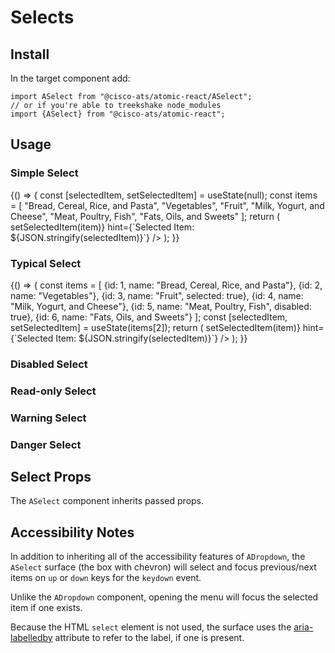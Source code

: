 

<Meta title="Components/Selects" component={ASelect} />

# Selects

## Install

In the target component add:

```
import ASelect from "@cisco-ats/atomic-react/ASelect";
// or if you're able to treekshake node_modules
import {ASelect} from "@cisco-ats/atomic-react";
```

## Usage

<Preview>
  <Story name="usage-1">
    <div style={{minHeight: 220, minWidth: 250, marginRight: 20}}>
      <h3>Simple Select</h3>
      <YourComponent>
        {() => {
          const [selectedItem, setSelectedItem] = useState(null);
          const items = [
            "Bread, Cereal, Rice, and Pasta",
            "Vegetables",
            "Fruit",
            "Milk, Yogurt, and Cheese",
            "Meat, Poultry, Fish",
            "Fats, Oils, and Sweets"
          ];
          return (
            <ASelect
              label="Food Group"
              items={items}
              placeholder="Pick a Food Group"
              onSelected={(item) => setSelectedItem(item)}
              hint={`Selected Item: ${JSON.stringify(selectedItem)}`}
            />
          );
        }}
      </YourComponent>
    </div>
  </Story>
  <Story name="usage-2">
    <div style={{minHeight: 220, minWidth: 250, marginRight: 20}}>
      <h3>Typical Select</h3>
      <YourComponent>
        {() => {
          const items = [
            {id: 1, name: "Bread, Cereal, Rice, and Pasta"},
            {id: 2, name: "Vegetables"},
            {id: 3, name: "Fruit", selected: true},
            {id: 4, name: "Milk, Yogurt, and Cheese"},
            {id: 5, name: "Meat, Poultry, Fish", disabled: true},
            {id: 6, name: "Fats, Oils, and Sweets"}
          ];
          const [selectedItem, setSelectedItem] = useState(items[2]);
          return (
            <ASelect
              label="Food Group"
              items={items}
              itemText="name"
              itemValue="id"
              placeholder="Pick a Food Group"
              onSelected={(item) => setSelectedItem(item)}
              hint={`Selected Item: ${JSON.stringify(selectedItem)}`}
            />
          );
        }}
      </YourComponent>
    </div>
  </Story>
  <Story name="usage-3">
    <div style={{minHeight: 220, minWidth: 250, marginRight: 20}}>
      <h3>Disabled Select</h3>
      <ASelect
        disabled
        label="Food Group"
        placeholder="Pick a Food Group"
        hint="Hint: Disabled"
      />
    </div>
  </Story>
  <Story name="usage-4">
    <div style={{minHeight: 220, minWidth: 250, marginRight: 20}}>
      <h3>Read-only Select</h3>
      <ASelect
        readOnly
        label="Food Group"
        placeholder="Pick a Food Group"
        hint="Hint: Read-only"
        items={[
          "Bread, Cereal, Rice, and Pasta",
          "Vegetables",
          "Fruit",
          "Milk, Yogurt, and Cheese",
          "Meat, Poultry, Fish",
          "Fats, Oils, and Sweets"
        ]}
      />
    </div>
  </Story>
  <Story name="usage-5">
    <div style={{minHeight: 220, minWidth: 250, marginRight: 20}}>
      <h3>Warning Select</h3>
      <ASelect
        validationState="warning"
        label="Food Group"
        placeholder="Pick a Food Group"
        hint="Hint: Warning"
        items={[
          "Bread, Cereal, Rice, and Pasta",
          "Vegetables",
          "Fruit",
          "Milk, Yogurt, and Cheese",
          "Meat, Poultry, Fish",
          "Fats, Oils, and Sweets"
        ]}
      />
    </div>
  </Story>
  <Story name="usage-6">
    <div style={{minHeight: 220, minWidth: 250, marginRight: 20}}>
      <h3>Danger Select</h3>
      <ASelect
        validationState="danger"
        label="Food Group"
        placeholder="Pick a Food Group"
        hint="Hint: Danger"
        items={[
          "Bread, Cereal, Rice, and Pasta",
          "Vegetables",
          "Fruit",
          "Milk, Yogurt, and Cheese",
          "Meat, Poultry, Fish",
          "Fats, Oils, and Sweets"
        ]}
      />
    </div>
  </Story>
</Preview>

## Select Props

The `ASelect` component inherits passed props.

<Props of={ASelect} />

## Accessibility Notes

In addition to inheriting all of the accessibility features of `ADropdown`,
the `ASelect` surface (the box with chevron) will select and focus previous/next items
on `up` or `down` keys for the `keydown` event.

Unlike the `ADropdown` component, opening the menu will focus the selected item if one exists.

Because the HTML `select` element is not used, the surface uses the
[aria-labelledby](https://www.w3.org/TR/wai-aria/#aria-labelledby) attribute to refer to the
label, if one is present.
